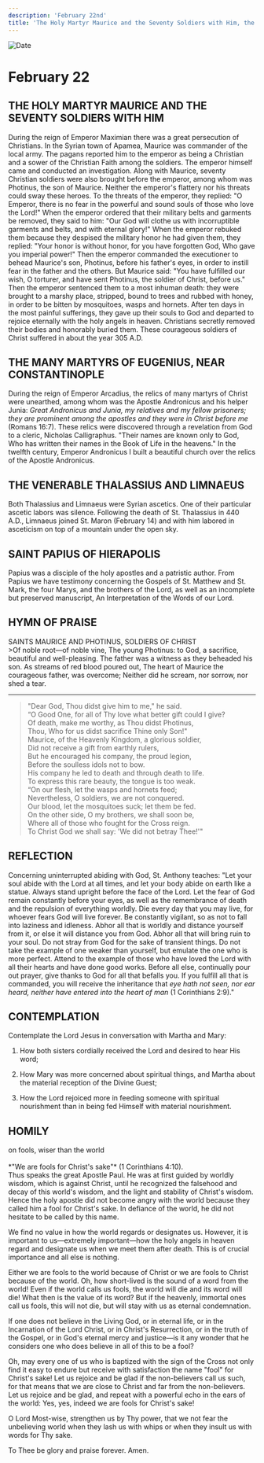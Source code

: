 ```yaml
---
description: 'February 22nd'
title: 'The Holy Martyr Maurice and the Seventy Soldiers with Him, the Many Martyrs of Eugenius, Venerable Thalassius, and Limnaeus, St. Papius of Hierapolis'
---
```


<CustomPaginator />
<RunningHead />

<Image src="/title-imprint.png" height={68} width={50} alt="Date" className="title-imprint"/>

# <div id="date">February <Image className="four-dot" src="/four-dot.png" height={15} width={15} alt="" />22</div>

## THE HOLY MARTYR MAURICE AND THE SEVENTY SOLDIERS WITH HIM

During the reign of Emperor Maximian there was a great persecution of Christians. In the Syrian town of Apamea, Maurice was commander of the local army. The pagans reported him to the emperor as being a Christian and a sower of the Christian Faith among the soldiers. The emperor himself came and conducted an investigation. Along with Maurice, seventy Christian soldiers were also brought before the emperor, among whom was Photinus, the son of Maurice. Neither the emperor's flattery nor his threats could sway these heroes. To the threats of the emperor, they replied: "O Emperor, there is no fear in the powerful and sound souls of those who love the Lord!" When the emperor ordered that their military belts and garments be removed, they said to him: "Our God will clothe us with incorruptible garments and belts, and with eternal glory!" When the emperor rebuked them because they despised the military honor he had given them, they replied: "Your honor is without honor, for you have forgotten God, Who gave you imperial power!" Then the emperor commanded the executioner to behead Maurice's son, Photinus, before his father's eyes, in order to instill fear in the father and the others. But Maurice said: "You have fulfilled our wish, O torturer, and have sent Photinus, the soldier of Christ, before us." Then the emperor sentenced them to a most inhuman death: they were brought to a marshy place, stripped, bound to trees and rubbed with honey, in order to be bitten by mosquitoes, wasps and hornets. After ten days in the most painful sufferings, they gave up their souls to God and departed to rejoice eternally with the holy angels in heaven. Christians secretly removed their bodies and honorably buried them. These courageous soldiers of Christ suffered in about the year 305 A.D.

## THE MANY MARTYRS OF EUGENIUS, NEAR CONSTANTINOPLE

During the reign of Emperor Arcadius, the relics of many martyrs of Christ were unearthed, among whom was the Apostle Andronicus and his helper Junia: *Great Andronicus and Junia, my relatives and my fellow prisoners; they are prominent among the apostles and they were in Christ before me* (Romans 16:7). These relics were discovered through a revelation from God to a cleric, Nicholas Calligraphus. "Their names are known only to God, Who has written their names in the Book of Life in the heavens." In the twelfth century, Emperor Andronicus I built a beautiful church over the relics of the Apostle Andronicus.

## THE VENERABLE THALASSIUS AND LIMNAEUS

Both Thalassius and Limnaeus were Syrian ascetics. One of their particular ascetic labors was silence. Following the death of St. Thalassius in 440 A.D., Limnaeus joined St. Maron (February 14) and with him labored in asceticism on top of a mountain under the open sky.

## SAINT PAPIUS OF HIERAPOLIS

Papius was a disciple of the holy apostles and a patristic author. From Papius we have testimony concerning the Gospels of St. Matthew and St. Mark, the four Marys, and the brothers of the Lord, as well as an incomplete but preserved manuscript, An Interpretation of the Words of our Lord.


## HYMN OF PRAISE
<div style={{textAlign:'center', color:'crimson', fontWeight:'bold'}}>
SAINTS MAURICE AND PHOTINUS, SOLDIERS OF CHRIST
</div>
>Of noble root—of noble vine,  
The young Photinus: to God, a sacrifice, beautiful and well-pleasing.  
The father was a witness as they beheaded his son.  
As streams of red blood poured out,  
The heart of Maurice the courageous father, was overcome;  
Neither did he scream, nor sorrow, nor shed a tear.  

---------------

>"Dear God, Thou didst give him to me," he said.  
“O Good One, for all of Thy love what better gift could I give?  
Of death, make me worthy, as Thou didst Photinus,  
Thou, Who for us didst sacrifice Thine only Son!"  
Maurice, of the Heavenly Kingdom, a glorious soldier,  
Did not receive a gift from earthly rulers,  
But he encouraged his company, the proud legion,  
Before the soulless idols not to bow.  
His company he led to death and through death to life.  
To express this rare beauty, the tongue is too weak.  
“On our flesh, let the wasps and hornets feed;  
Nevertheless, O soldiers, we are not conquered.  
Our blood, let the mosquitoes suck; let them be fed.  
On the other side, O my brothers, we shall soon be,  
Where all of those who fought for the Cross reign.  
To Christ God we shall say: 'We did not betray Thee!'"  
 

## REFLECTION

Concerning uninterrupted abiding with God, St. Anthony teaches: "Let your soul abide with the Lord at all times, and let your body abide on earth like a statue. Always stand upright before the face of the Lord. Let the fear of God remain constantly before your eyes, as well as the remembrance of death and the repulsion of everything worldly. Die every day that you may live, for whoever fears God will live forever. Be constantly vigilant, so as not to fall into laziness and idleness. Abhor all that is worldly and distance yourself from it, or else it will distance you from God. Abhor all that will bring ruin to your soul. Do not stray from God for the sake of transient things. Do not take the example of one weaker than yourself, but emulate the one who is more perfect.  Attend to the example of those who have loved the Lord with all their hearts and have done good works. Before all else, continually pour out prayer, give thanks to God for all that befalls you. If you fulfill all that is commanded, you will receive the inheritance that *eye hath not seen, nor ear heard, neither have entered into the heart of man* (1 Corinthians 2:9)."


## CONTEMPLATION

Contemplate the Lord Jesus in conversation with Martha and Mary:

1. How both sisters cordially received the Lord and desired to hear His word;

2. How Mary was more concerned about spiritual things, and Martha about the material reception of the Divine Guest;

3. How the Lord rejoiced more in feeding someone with spiritual nourishment than in being fed Himself with material nourishment.


## HOMILY
<div style={{textAlign:'center', color:'crimson', fontWeight:'bold'}}>
on fools, wiser than the world
</div><br />
<div style={{textAlign:'right'}}>
*"We are fools for Christ's sake"* (1 Corinthians 4:10).
</div>
Thus speaks the great Apostle Paul. He was at first guided by worldly wisdom, which is against Christ, until he recognized the falsehood and decay of this world's wisdom, and the light and stability of Christ's wisdom. Hence the holy apostle did not become angry with the world because they called him a fool for Christ's sake. In defiance of the world, he did not hesitate to be called by this name.

We find no value in how the world regards or designates us. However, it is important to us—extremely important—how the holy angels in heaven regard and designate us when we meet them after death. This is of crucial importance and all else is nothing.

Either we are fools to the world because of Christ or we are fools to Christ because of the world. Oh, how short-lived is the sound of a word from the world! Even if the world calls us fools, the world will die and its word will die! What then is the value of its word? But if the heavenly, immortal ones call us fools, this will not die, but will stay with us as eternal condemnation.

If one does not believe in the Living God, or in eternal life, or in the Incarnation of the Lord Christ, or in Christ's Resurrection, or in the truth of the Gospel, or in God's eternal mercy and justice—is it any wonder that he considers one who does believe in all of this to be a fool?

Oh, may every one of us who is baptized with the sign of the Cross not only find it easy to endure but receive with satisfaction the name "fool" for Christ's sake! Let us rejoice and be glad if the non-believers call us such, for that means that we are close to Christ and far from the non-believers. Let us rejoice and be glad, and repeat with a powerful echo in the ears of the world: Yes, yes, indeed we are fools for Christ's sake!

O Lord Most-wise, strengthen us by Thy power, that we not fear the unbelieving world when they lash us with whips or when they insult us with words for Thy sake.

To Thee be glory and praise forever. Amen.